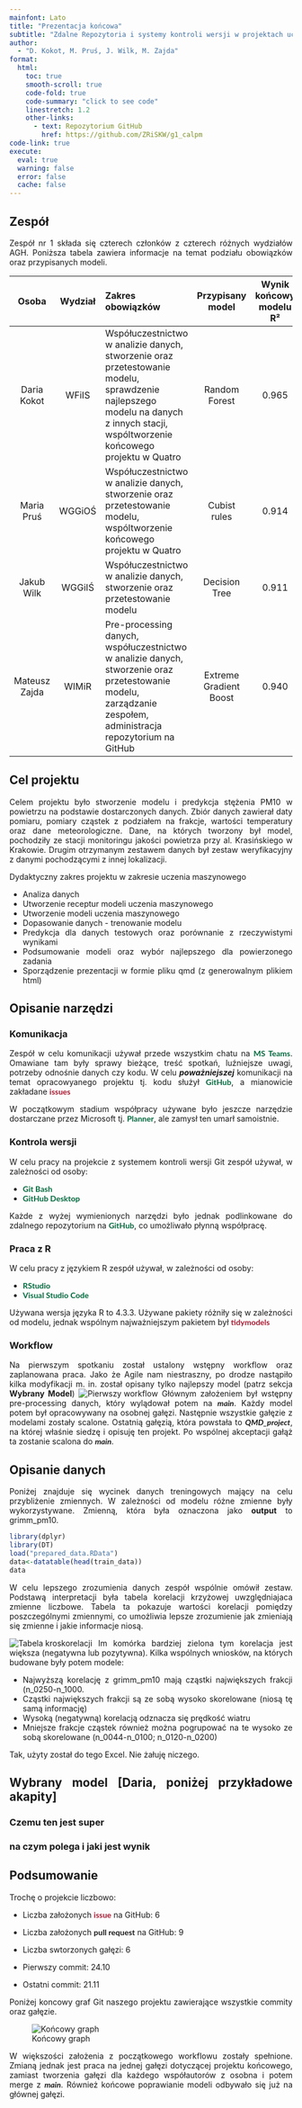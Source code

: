 ```yaml
---
mainfont: Lato
title: "Prezentacja końcowa"
subtitle: "Zdalne Repozytoria i systemy kontroli wersji w projektach uczenia maszynowego"
author: 
  - "D. Kokot, M. Pruś, J. Wilk, M. Zajda"
format:
  html: 
    toc: true
    smooth-scroll: true
    code-fold: true
    code-summary: "click to see code"
    linestretch: 1.2
    other-links:
      - text: Repozytorium GitHub
        href: https://github.com/ZRiSKW/g1_calpm
code-link: true
execute:
  eval: true
  warning: false
  error: false
  cache: false
---
```


```{=html}
<style type="text/css"> body {text-align: justify} </style>
```
## **Zespół**

Zespół nr 1 składa się czterech członków z czterech różnych wydziałów AGH. Poniższa tabela zawiera informacje na temat podziału obowiązków oraz przypisanych modeli.

|     Osoba     | Wydział | Zakres obowiązków                                                                                                                                                                |    Przypisany model    | Wynik końcowy modelu R² |
|:------------:|:------------:|:--------------|:------------:|:----------------:|
|  Daria Kokot  |  WFiIS  | Współuczestnictwo w analizie danych, stworzenie oraz przetestowanie modelu, sprawdzenie najlepszego modelu na danych z innych stacji, wspóltworzenie końcowego projektu w Quatro |     Random Forest      |          0.965          |
|  Maria Pruś   | WGGiOŚ  | Współuczestnictwo w analizie danych, stworzenie oraz przetestowanie modelu, wspóltworzenie końcowego projektu w Quatro                                                           |      Cubist rules      |          0.914          |
|  Jakub Wilk   | WGGiIŚ  | Współuczestnictwo w analizie danych, stworzenie oraz przetestowanie modelu                                                                                                       |     Decision Tree      |          0.911          |
| Mateusz Zajda |  WIMiR  | Pre-processing danych, współuczestnictwo w analizie danych, stworzenie oraz przetestowanie modelu, zarządzanie zespołem, administracja repozytorium na GitHub                     | Extreme Gradient Boost |          0.940          |

## **Cel projektu**

Celem projektu było stworzenie modelu i predykcja stężenia PM10 w powietrzu na podstawie dostarczonych danych. Zbiór danych zawierał daty pomiaru, pomiary cząstek z podziałem na frakcje, wartości temperatury oraz dane meteorologiczne. Dane, na których tworzony był model, pochodziły ze stacji monitoringu jakości powietrza przy al. Krasińskiego w Krakowie. Drugim otrzymanym zestawem danych był zestaw weryfikacyjny z danymi pochodzącymi z innej lokalizacji.

Dydaktyczny zakres projektu w zakresie uczenia maszynowego

-   Analiza danych
-   Utworzenie receptur modeli uczenia maszynowego
-   Utworzenie modeli uczenia maszynowego
-   Dopasowanie danych - trenowanie modelu
-   Predykcja dla danych testowych oraz porównanie z rzeczywistymi wynikami
-   Podsumowanie modeli oraz wybór najlepszego dla powierzonego zadania
-   Sporządzenie prezentacji w formie pliku qmd (z generowalnym plikiem html)

## **Opisanie narzędzi**

### Komunikacja
Zespół w celu komunikacji używał przede wszystkim chatu na <b><span style="color:#00693c; font-family:'Lato';">MS Teams</span></b>. Omawiane tam były sprawy bieżące, treść spotkań, luźniejsze uwagi, potrzeby odnośnie danych czy kodu. 
W celu ***poważniejszej*** komunikacji na temat opracowyanego projektu tj. kodu służył <b><span style="color:#00693c; font-family:'Lato';">GitHub</span></b>, a mianowicie zakładane <b><span style="color:#a71930ff; font-family:'Lato';">issues</span></b>

::: {.callout-note collapse=true}
W początkowym stadium współpracy używane było jeszcze narzędzie dostarczane przez Microsoft tj. <b><span style="color:#00693c; font-family:'Lato';">Planner</span></b>, ale zamysł ten umarł samoistnie.
:::
### Kontrola wersji
W celu pracy na projekcie z systemem kontroli wersji Git zespół używał, w zależności od osoby:

* <b><span style="color:#00693c; font-family:'Lato';">Git Bash</span></b>
* <b><span style="color:#00693c; font-family:'Lato';">GitHub Desktop</span></b>

Każde z wyżej wymienionych narzędzi było jednak podlinkowane do zdalnego repozytorium na <b><span style="color:#00693c; font-family:'Lato';">GitHub</span></b>, co umożliwało płynną współpracę.

### Praca z R
W celu pracy z językiem R zespół używał, w zależności od osoby:

* <b><span style="color:#00693c; font-family:'Lato';">RStudio</span></b>
* <b><span style="color:#00693c; font-family:'Lato';">Visual Studio Code</span></b>

Używana wersja języka R to 4.3.3. Używane pakiety różniły się w zależności od modelu, jednak wspólnym najważniejszym pakietem był <b><span style="color:#a71930ff; font-family:'Lato';">tidymodels</span></b>

### Workflow

Na pierwszym spotkaniu został ustalony wstępny workflow oraz zaplanowana praca. Jako że Agile nam niestraszny, po drodze nastąpiło kilka modyfikacji m. in. został opisany tylko najlepszy model (patrz sekcja <b>Wybrany Model</b>)
![Pierwszy workflow](wf.png)
Głównym założeniem był wstępny pre-processing danych, który wylądował potem na <i><b><span style="font-family:'Lato';">main</span></b></i>. Każdy model potem był opracowywany na osobnej gałęzi. Następnie wszystkie gałęzie z modelami zostały scalone. Ostatnią gałęzią, która powstała to <i><b><span style="font-family:'Lato';">QMD_project</span></b></i>, na której właśnie siedzę i opisuję ten projekt. Po wspólnej akceptacji gałąż ta zostanie scalona do <i><b><span style="font-family:'Lato';">main</span></b></i>.

## **Opisanie danych**

Poniżej znajduje się wycinek danych treningowych mający na celu przybliżenie zmiennych.
W zależności od modelu różne zmienne były wykorzystywane. Zmienną, która była oznaczona jako **output** to grimm_pm10.
```r
library(dplyr)
library(DT)
load("prepared_data.RData")
data<-datatable(head(train_data))
data
```
W celu lepszego zrozumienia danych zespół wspólnie omówił zestaw. Podstawą interpretacji była tabela korelacji krzyżowej uwzględniajaca zmienne liczbowe. Tabela ta pokazuje wartości korelacji pomiędzy poszczególnymi zmiennymi, co umożliwia lepsze zrozumienie jak zmieniają się zmienne i jakie informacje niosą.

![Tabela kroskorelacji](cross_cor.jpg)
Im komórka bardziej zielona tym korelacja jest większa (negatywna lub pozytywna). Kilka wspólnych wniosków, na których budowane były potem modele:

* Najwyższą korelację z grimm_pm10 mają cząstki największych frakcji (n_0250-n_1000.
* Cząstki największych frakcji są ze sobą wysoko skorelowane (niosą tę samą informację)
* Wysoką (negatywną) korelacją odznacza się prędkość wiatru
* Mniejsze frakcje cząstek również można pogrupować na te wysoko ze sobą skorelowane (n_0044-n_0100; n_0120-n_0200)

::: {.callout-note collapse=true}
Tak, użyty został do tego Excel. Nie żałuję niczego.
:::

## **Wybrany model** [Daria, poniżej przykładowe akapity]

### Czemu ten jest super

### na czym polega i jaki jest wynik


## Podsumowanie

Trochę o projekcie liczbowo: 

* Liczba założonych <b><span style="color:#a71930ff; font-family:'Lato';">issue</span></b> na GitHub: 6

* Liczba założonych <b><span style="font-family:'Lato';">pull request</span></b> na GitHub: 9

* Liczba swtorzonych gałęzi: 6 

* Pierwszy commit: 24.10

* Ostatni commit: 21.11

Poniżej koncowy graf Git naszego projektu zawierające wszystkie commity oraz gałęzie.

![Końcowy graph](graph.png)

W większości założenia z początkowego workflowu zostały spełnione. Zmianą jednak jest praca na jednej gałęzi dotyczącej projektu końcowego, zamiast tworzenia gałęzi dla każdego współautorów z osobna i potem merge z <i><b><span style="font-family:'Lato';">main</span></i></b>. Również końcowe poprawianie modeli odbywało się już na głównej gałęzi.

